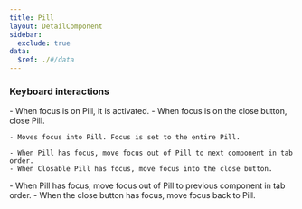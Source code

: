 ```yaml
---
title: Pill
layout: DetailComponent
sidebar:
  exclude: true
data:
  $ref: ./#/data
---
```


### Keyboard interactions

<KeyboardControls>
  <KeyboardControl keyOrCombos="Enter or Space">
    - When focus is on Pill, it is activated.
    - When focus is on the close button, close Pill.
  </KeyboardControl>
  <KeyboardControl keyOrCombos="Tab">

    - Moves focus into Pill. Focus is set to the entire Pill.

    - When Pill has focus, move focus out of Pill to next component in tab order.
    - When Closable Pill has focus, move focus into the close button.

  </KeyboardControl>
  <KeyboardControl keyOrCombos="Shift + Tab">
    - When Pill has focus, move focus out of Pill to previous component in tab
    order.
    - When the close button has focus, move focus back to Pill.
  </KeyboardControl>
</KeyboardControls>
